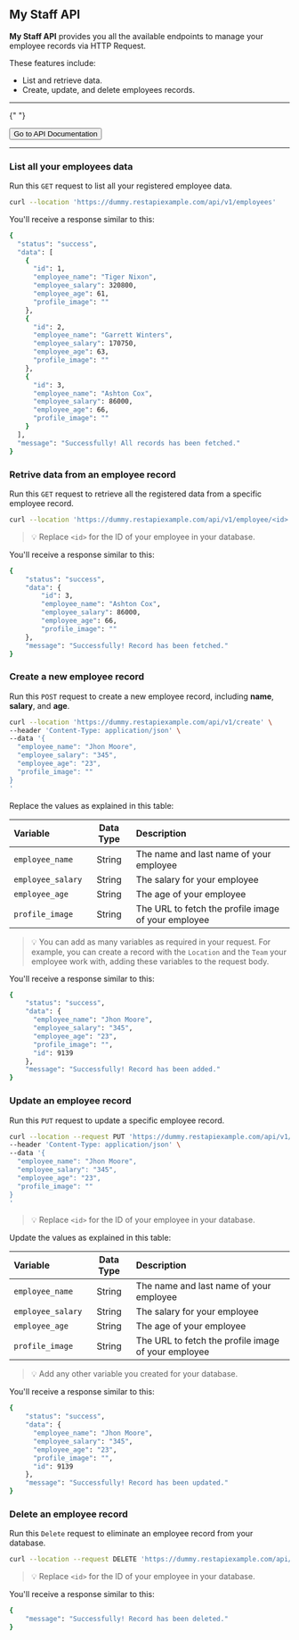 
## My Staff API

**My Staff API** provides you all the available endpoints to manage your employee records via HTTP Request.

These features include:

- List and retrieve data.
- Create, update, and delete employees records.

---

{" "}

<Button color="primary" variant="bordered">
  Go to API Documentation
</Button>

---

### List all your employees data

Run this `GET` request to list all your registered employee data.

```bash
curl --location 'https://dummy.restapiexample.com/api/v1/employees'
```

You'll receive a response similar to this:

```bash
{
  "status": "success",
  "data": [
    {
      "id": 1,
      "employee_name": "Tiger Nixon",
      "employee_salary": 320800,
      "employee_age": 61,
      "profile_image": ""
    },
    {
      "id": 2,
      "employee_name": "Garrett Winters",
      "employee_salary": 170750,
      "employee_age": 63,
      "profile_image": ""
    },
    {
      "id": 3,
      "employee_name": "Ashton Cox",
      "employee_salary": 86000,
      "employee_age": 66,
      "profile_image": ""
    }
  ],
  "message": "Successfully! All records has been fetched."
}
```

### Retrive data from an employee record

Run this `GET` request to retrieve all the registered data from a specific employee record.

```bash copy
curl --location 'https://dummy.restapiexample.com/api/v1/employee/<id>'
```

> 💡 Replace `<id>` for the ID of your employee in your database.

You'll receive a response similar to this:

```bash
{
    "status": "success",
    "data": {
        "id": 3,
        "employee_name": "Ashton Cox",
        "employee_salary": 86000,
        "employee_age": 66,
        "profile_image": ""
    },
    "message": "Successfully! Record has been fetched."
}
```

### Create a new employee record

Run this `POST` request to create a new employee record, including **name**, **salary**, and **age**.

```bash
curl --location 'https://dummy.restapiexample.com/api/v1/create' \
--header 'Content-Type: application/json' \
--data '{
  "employee_name": "Jhon Moore",
  "employee_salary": "345",
  "employee_age": "23",
  "profile_image": ""
}
'
```

Replace the values as explained in this table:

| Variable          | Data Type | Description                                         |
| :---------------- | :-------: | :-------------------------------------------------- |
| `employee_name`   |  String   | The name and last name of your employee             |
| `employee_salary` |  String   | The salary for your employee                        |
| `employee_age`    |  String   | The age of your employee                            |
| `profile_image`   |  String   | The URL to fetch the profile image of your employee |

> 💡 You can add as many variables as required in your request. For example, you can create a record with the `Location` and the `Team` your employee work with, adding these variables to the request body.

You'll receive a response similar to this:

```bash
{
    "status": "success",
    "data": {
      "employee_name": "Jhon Moore",
      "employee_salary": "345",
      "employee_age": "23",
      "profile_image": "",
      "id": 9139
    },
    "message": "Successfully! Record has been added."
}
```

### Update an employee record

Run this `PUT` request to update a specific employee record.

```bash
curl --location --request PUT 'https://dummy.restapiexample.com/api/v1/update/<id>/' \
--header 'Content-Type: application/json' \
--data '{
  "employee_name": "Jhon Moore",
  "employee_salary": "345",
  "employee_age": "23",
  "profile_image": ""
}
'
```

> 💡 Replace `<id>` for the ID of your employee in your database.

Update the values as explained in this table:

| Variable          | Data Type | Description                                         |
| :---------------- | :-------: | :-------------------------------------------------- |
| `employee_name`   |  String   | The name and last name of your employee             |
| `employee_salary` |  String   | The salary for your employee                        |
| `employee_age`    |  String   | The age of your employee                            |
| `profile_image`   |  String   | The URL to fetch the profile image of your employee |

> 💡 Add any other variable you created for your database.

You'll receive a response similar to this:

```bash
{
    "status": "success",
    "data": {
      "employee_name": "Jhon Moore",
      "employee_salary": "345",
      "employee_age": "23",
      "profile_image": "",
      "id": 9139
    },
    "message": "Successfully! Record has been updated."
}
```

### Delete an employee record

Run this `Delete` request to eliminate an employee record from your database.

```bash
curl --location --request DELETE 'https://dummy.restapiexample.com/api/v1/delete/<id>/'
```

> 💡 Replace `<id>` for the ID of your employee in your database.

You'll receive a response similar to this:

```bash
{
    "message": "Successfully! Record has been deleted."
}
```
